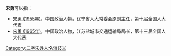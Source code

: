 '''宋勇'''可以指：
* [[宋勇_(1955年)|宋勇 (1955年)]]，中国政治人物，辽宁省人大常委会原副主任，第十届全国人大代表
* [[宋勇_(1965年)|宋勇 (1965年)]]，中国政治人物，江苏盐城市交通运输局局长，第十三届全国人大代表

{{disambig}}

[[Category:二字宋姓人名消歧义|Category:二字宋姓人名消歧义]]
